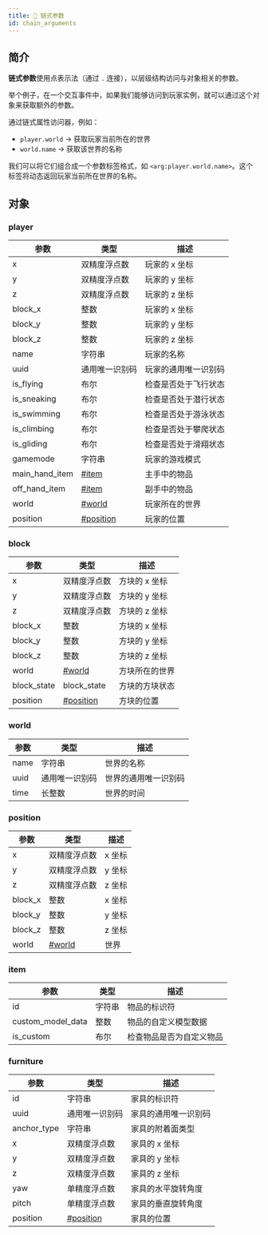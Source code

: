 ```yaml
---
title: 🔗 链式参数
id: chain_arguments
---
```


## 简介

**链式参数**使用点表示法（通过 `.` 连接），以层级结构访问与对象相关的参数。

举个例子，在一个交互事件中，如果我们能够访问到玩家实例，就可以通过这个对象来获取额外的参数。

通过链式属性访问器，例如：

* `player.world` → 获取玩家当前所在的世界
* `world.name` → 获取该世界的名称

我们可以将它们组合成一个参数标签格式，如 `<arg:player.world.name>`。这个标签将动态返回玩家当前所在世界的名称。

## 对象

### player

| 参数               | 类型                     | 描述         |
|------------------|------------------------|------------|
| x                | 双精度浮点数                 | 玩家的 x 坐标   |
| y                | 双精度浮点数                 | 玩家的 y 坐标   |
| z                | 双精度浮点数                 | 玩家的 z 坐标   |
| block\_x         | 整数                     | 玩家的 x 坐标   |
| block\_y         | 整数                     | 玩家的 y 坐标   |
| block\_z         | 整数                     | 玩家的 z 坐标   |
| name             | 字符串                    | 玩家的名称      |
| uuid             | 通用唯一识别码                | 玩家的通用唯一识别码 |
| is\_flying       | 布尔                     | 检查是否处于飞行状态 |
| is\_sneaking     | 布尔                     | 检查是否处于潜行状态 |
| is\_swimming      | 布尔                     | 检查是否处于游泳状态 |
| is\_climbing      | 布尔                     | 检查是否处于攀爬状态 |
| is\_gliding       | 布尔                     | 检查是否处于滑翔状态 |
| gamemode         | 字符串                    | 玩家的游戏模式    |
| main\_hand\_item | [#item](#item)         | 主手中的物品     |
| off\_hand\_item  | [#item](#item)         | 副手中的物品     |
| world            | [#world](#world)       | 玩家所在的世界    |
| position         | [#position](#position) | 玩家的位置      |

### block

| 参数           | 类型                     | 描述       |
|--------------|------------------------|----------|
| x            | 双精度浮点数                 | 方块的 x 坐标 |
| y            | 双精度浮点数                 | 方块的 y 坐标 |
| z            | 双精度浮点数                 | 方块的 z 坐标 |
| block\_x     | 整数                     | 方块的 x 坐标 |
| block\_y     | 整数                     | 方块的 y 坐标 |
| block\_z     | 整数                     | 方块的 z 坐标 |
| world        | [#world](#world)       | 方块所在的世界  |
| block\_state | block\_state           | 方块的方块状态  |
| position     | [#position](#position) | 方块的位置    |

### world

| 参数   | 类型      | 描述         |
|------|---------|------------|
| name | 字符串     | 世界的名称      |
| uuid | 通用唯一识别码 | 世界的通用唯一识别码 |
| time | 长整数     | 世界的时间      |

### position

| 参数       | 类型               | 描述   |
|----------|------------------|------|
| x        | 双精度浮点数           | x 坐标 |
| y        | 双精度浮点数           | y 坐标 |
| z        | 双精度浮点数           | z 坐标 |
| block\_x | 整数               | x 坐标 |
| block\_y | 整数               | y 坐标 |
| block\_z | 整数               | z 坐标 |
| world    | [#world](#world) | 世界   |

### item

| 参数                  | 类型  | 描述           |
|---------------------|-----|--------------|
| id                  | 字符串 | 物品的标识符       |
| custom\_model\_data | 整数  | 物品的自定义模型数据   |
| is\_custom          | 布尔  | 检查物品是否为自定义物品 |

### furniture

| 参数           | 类型                     | 描述         |
|--------------|------------------------|------------|
| id           | 字符串                    | 家具的标识符     |
| uuid         | 通用唯一识别码                | 家具的通用唯一识别码 |
| anchor\_type | 字符串                    | 家具的附着面类型   |
| x            | 双精度浮点数                 | 家具的 x 坐标   |
| y            | 双精度浮点数                 | 家具的 y 坐标   |
| z            | 双精度浮点数                 | 家具的 z 坐标   |
| yaw          | 单精度浮点数                 | 家具的水平旋转角度  |
| pitch        | 单精度浮点数                 | 家具的垂直旋转角度  |
| position     | [#position](#position) | 家具的位置      |